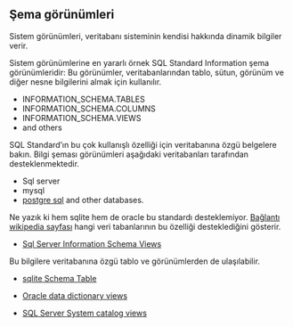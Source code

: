 
## Şema görünümleri

Sistem görünümleri, veritabanı sisteminin kendisi hakkında dinamik bilgiler verir.

Sistem görünümlerine en yararlı örnek SQL Standard Information şema görünümleridir:
Bu görünümler, veritabanlarından tablo, sütun, görünüm ve diğer nesne bilgilerini almak için kullanılır.

- INFORMATION_SCHEMA.TABLES
- INFORMATION_SCHEMA.COLUMNS
- INFORMATION_SCHEMA.VIEWS
- and others

SQL Standard'ın bu çok kullanışlı özelliği için veritabanına özgü belgelere bakın.
Bilgi şeması görünümleri aşağıdaki veritabanları tarafından desteklenmektedir.

- Sql server
- mysql
- [postgre sql](https://www.postgresql.org/docs/current/information-schema.html) and other databases.

Ne yazık ki hem sqlite hem de oracle bu standardı desteklemiyor.
[Bağlantı wikipedia sayfası](https://en.wikipedia.org/wiki/Information_schema) hangi veri tabanlarının bu özelliği desteklediğini gösterir.

- [Sql Server Information Schema Views](https://learn.microsoft.com/en-us/sql/relational-databases/system-information-schema-views/system-information-schema-views-transact-sql?view=sql-server-ver16)


Bu bilgilere veritabanına özgü tablo ve görünümlerden de ulaşılabilir.

- [sqlite Schema Table](https://www.sqlite.org/schematab.html)

- [Oracle data dictionary views](https://docs.oracle.com/en/database/oracle/oracle-database/19/cncpt/data-dictionary-and-dynamic-performance-views.html)

- [SQL Server System catalog views](https://learn.microsoft.com/en-us/sql/relational-databases/system-catalog-views/querying-the-sql-server-system-catalog-faq?view=sql-server-ver16)